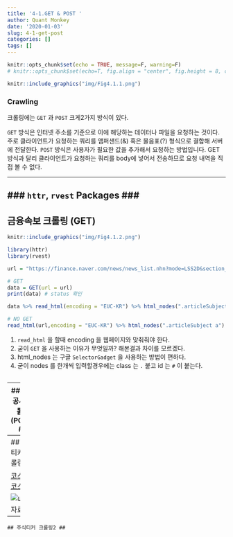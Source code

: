```yaml
---
title: '4-1.GET & POST '
author: Quant Monkey
date: '2020-01-03'
slug: 4-1-get-post
categories: []
tags: []
---
```


```r
knitr::opts_chunk$set(echo = TRUE, message=F, warning=F)
# knitr::opts_chunk$set(echo=T, fig.align = "center", fig.height = 8, cache=T, dpi = 300, dev = "jpg")
```


```r
knitr::include_graphics("img/Fig4.1.1.png")
```

### Crawling ###
크롤링에는 `GET` 과 `POST` 크게2가지 방식이 있다.

`GET` 방식은 인터넷 주소를 기준으로 이에 해당하는 데이터나 파일을 요청하는 것이다. 주로 클라이언트가 요청하는 쿼리를 앰퍼샌드(&) 혹은 물음표(?) 형식으로 결합해 서버에 전달한다. 
`POST` 방식은 사용자가 필요한 값을 추가해서 요청하는 방법입니다. GET 방식과 달리 클라이언트가 요청하는 쿼리를 body에 넣어서 전송하므로 요청 내역을 직접 볼 수 없다.

---

### `httr`, `rvest` Packages ###
---
## 금융속보 크롤링 (GET) ##
```r
knitr::include_graphics("img/Fig4.1.2.png")
```

```r
library(httr)
library(rvest)

url = "https://finance.naver.com/news/news_list.nhn?mode=LSS2D&section_id=101&section_id2=258"

# GET
data = GET(url = url)
print(data) # status 확인

data %>% read_html(encoding = "EUC-KR") %>% html_nodes(".articleSubject a") %>% html_attr("title")

# NO GET
read_html(url,encoding = "EUC-KR") %>% html_nodes(".articleSubject a") %>% html_attr("title")
```
  1) `read_html` 을 할때 encoding 을 웹페이지와 맞춰줘야 한다.
  2) 굳이 `GET` 을 사용하는 이유가 무엇일까? 해본결과 차이를 모르겠다.
  3) html_nodes 는 구글 `SelectorGadget` 을 사용하는 방법이 편하다.
  4) 굳이 nodes 를 한개씩 입력할경우에는 class 는 `.` 붙고 id 는 `#` 이 붙는다.
```r

```
---
## 기업공시 크롤링 (POST) ##
```r
knitr::include_graphics("img/Fig4.1.3.png")
```
  1) 한글(korean)로 작성된 페이지를 크롤링하면 오류가 발생하는 경우가 종종 있으므로 Sys.setlocale() 함수를 통해 로케일 언어를 영어(English)로 설정합니다.
  2) 개발자도구의 Network 의 XHR Tab 에서 주소와 Body 부분을 가져온다.
  3) Body 에서값이 들어간 부분만 LIST 로 넣어준다.
  4) GET 과 마찬가지로 read_html 로 가져온후, html_table 로 테이블값을 취해준다.
  5) 리스트인 경우, [[1]] 값만 보면된다.
  
```r
Sys.setlocale("LC_ALL", "English") # 

url = "http://kind.krx.co.kr/disclosure/todaydisclosure.do"

body = list(method = "searchTodayDisclosureSub",
            currentPageSize= "15",
            pageIndex= "1",
            orderMode= "0",
            orderStat= "D",
            forward= "todaydisclosure_sub",
            chose= "S",
            todayFlag= "Y",
            selDate= "2020-01-03")

data = POST(url=url,body=body)



data = data %>% read_html() %>% html_table(fill = T)

Sys.setlocale("LC_ALL", "Korean")

print(data[[1]])
```
---
## 주식티커 크롤링 ##

[코스피](https://finance.naver.com/sise/sise_market_sum.nhn?sosok=0&page=1)
[코스닥](https://finance.naver.com/sise/sise_market_sum.nhn?sosok=1&page=1)

![내부자료]("img/Fig4.1.3.png")
---
    ## 주식티커 크롤링2 ##
    

